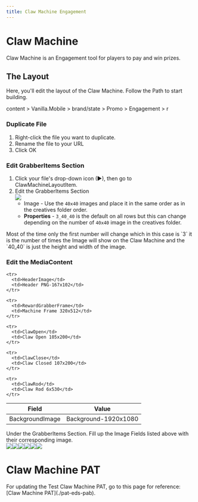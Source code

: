 ```yaml
---
title: Claw Machine Engagement
---
```


# Claw Machine

Claw Machine is an Engagement tool for players to pay and win prizes.

## The Layout

Here, you'll edit the layout of the Claw Machine. Follow the Path to start building.

<Admonition type="info" title="SiteCore Path">
  content > Vanilla.Mobile > brand/state > Promo > Engagement > r
</Admonition>

### Duplicate File

1. Right-click the file you want to duplicate.
2. Rename the file to your URL
3. Click OK

### Edit GrabberItems Section

1. Click your file's drop-down icon (►), then go to ClawMachineLayoutItem.
2. Edit the GrabberItems Section\
   ![](https://res.cloudinary.com/dlfu36fiw/image/upload/v1719452975/builds/claw-machine/grabberitems_jvggi4.jpg)
   * Image - Use the `40x40` images and place it in the same order as in the creatives folder order.
   * **Properties** - `3_40_40` is the default on all rows but this can change depending on the number of `40x40` image in the creatives folder.

<Admonition type="note" title="Note">
  Most of the time only the first number will change which in this case is `3` it is the number of times the Image will show on the Claw Machine and the `40_40` is just the height and width of the image.
</Admonition>

### Edit the MediaContent

<table>
  <thead>
    <tr>
      <th>Field</th>
      <th>Value</th>
    </tr>
  </thead>

  <tbody>
    <tr>
      <td>BackgroundImage</td>
      <td>Background-1920x1080</td>
    </tr>

    <tr>
      <td>HeaderImage</td>
      <td>Header PNG-167x102</td>
    </tr>

    <tr>
      <td>RewardGrabberFrame</td>
      <td>Machine Frame 320x512</td>
    </tr>

    <tr>
      <td>ClawOpen</td>
      <td>Claw Open 105x200</td>
    </tr>

    <tr>
      <td>ClawClose</td>
      <td>Claw Closed 107x200</td>
    </tr>

    <tr>
      <td>ClawRod</td>
      <td>Claw Rod 6x530</td>
    </tr>
  </tbody>
</table>

Under the GrabberItems Section. Fill up the Image Fields listed above with their corresponding image.\
![](https://res.cloudinary.com/dlfu36fiw/image/upload/v1719456989/builds/claw-machine/clawmachine-bgimage_tdpnic.jpg)![](https://res.cloudinary.com/dlfu36fiw/image/upload/v1719456986/builds/claw-machine/clawmachine-headerimg_tpcwfk.jpg)![](https://res.cloudinary.com/dlfu36fiw/image/upload/v1719456982/builds/claw-machine/clawmachine-grabber_na9huj.jpg)![](https://res.cloudinary.com/dlfu36fiw/image/upload/v1719456980/builds/claw-machine/clawmachine-open_guxplf.jpg)![](https://res.cloudinary.com/dlfu36fiw/image/upload/v1719456977/builds/claw-machine/clawmachine-close_e22jbc.jpg)![](https://res.cloudinary.com/dlfu36fiw/image/upload/v1719456974/builds/claw-machine/clawmachine-rod_dfembt.jpg)

# Claw Machine PAT

<Admonition type="info" title="Info">
  For updating the Test Claw Machine PAT, go to this page for reference: [Claw Machine PAT](./pat-eds-pab).
</Admonition>
